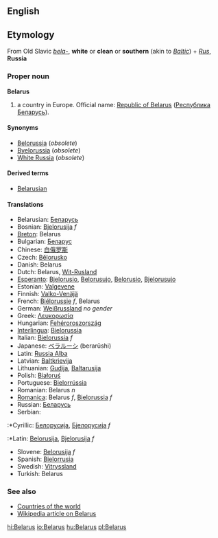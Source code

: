 ==English==
==Etymology==
From Old Slavic ''[[bela-]]'', '''white''' or '''clean''' or '''southern''' (akin to ''[[Baltic]]'') + ''[[Rus]]'', '''Russia'''
===Proper noun===
'''Belarus'''
#a country in Europe. Official name: [[Republic of Belarus]] ([[Республика Беларусь]]).
====Synonyms====
*[[Belorussia]] (''obsolete'')
*[[Byelorussia]] (''obsolete'')
*[[White Russia]] (''obsolete'')
====Derived terms====
*[[Belarusian]]
====Translations====
*Belarusian: [[Беларусь]]
*Bosnian: [[Bjelorusija]] ''f''
*[[Breton]]: Belarus
*Bulgarian: [[Беларус]]
*Chinese: [[白俄罗斯]]
*Czech: [[Bělorusko]]
*Danish: Belarus
*Dutch: Belarus, [[Wit-Rusland]]
*[[Esperanto]]: [[Bjelorusio]], [[Belorusujo]], [[Belorusio]], [[Bjelorusujo]]
*Estonian: [[Valgevene]]
*Finnish: [[Valko-Venäjä]]
*French: [[Biélorussie]] ''f'', Belarus
*German: [[Weißrussland]] ''no gender''
*Greek: [[Λευκορωσία]]
*Hungarian: [[Fehéroroszország]]
*[[Interlingua]]: [[Bielorussia]]
*Italian: [[Bielorussia]] ''f''
*Japanese: [[ベラルーシ]] (berarūshi)
*Latin: [[Russia Alba]]
*Latvian: [[Baltkrievija]]
*Lithuanian: [[Gudija]], [[Baltarusija]]
*Polish: [[Białoruś]]
*Portuguese: [[Bielorrússia]]
*Romanian: Belarus ''n''
*[[Romanica]]: Belarus ''f'', [[Bielorussia]] ''f''
*Russian: [[Беларусь]]
*Serbian:
:*Cyrillic: [[Белорусија]], [[Бјелорусија]] ''f''
:*Latin: [[Belorusija]], [[Bjelorusija]] ''f''
*Slovene: [[Belorusija]] ''f''
*Spanish: [[Bielorrusia]]
*Swedish: [[Vitryssland]]
*Turkish: Belarus

===See also===
*[[Countries of the world]]
*[[w:en:Belarus|Wikipedia article on Belarus]]

[[hi:Belarus]]
[[io:Belarus]]
[[hu:Belarus]]
[[pl:Belarus]]